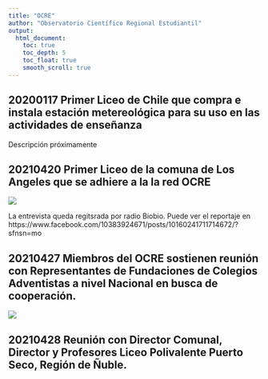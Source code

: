 ```yaml
---
title: "OCRE"
author: "Observatorio Científico Regional Estudiantil"
output:
  html_document:
    toc: true
    toc_depth: 5
    toc_float: true
    smooth_scroll: true
---
```


## 20200117 Primer Liceo de Chile que compra e instala estación metereológica para su uso en las actividades de enseñanza
Descripción próximamente

## 20210420 Primer Liceo de la comuna de Los Angeles que se adhiere a la la red OCRE

![](image/WhatsApp Image 2021-04-20 at 13.13.00.jpeg)

La entrevista queda regitsrada por radio Biobio. Puede ver el reportaje en  https://www.facebook.com/10383924671/posts/10160241711714672/?sfnsn=mo

## 20210427 Miembros del OCRE sostienen reunión con Representantes de Fundaciones de Colegios Adventistas a nivel Nacional en busca de cooperación.

![](image/20210427.png)

## 20210428 Reunión con Director Comunal, Director y Profesores Liceo Polivalente Puerto Seco, Región de Ñuble.



	                       

	

	
